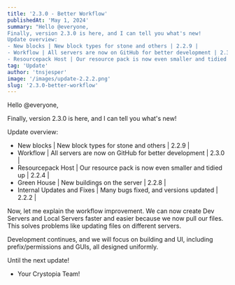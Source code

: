 ```yaml
---
title: '2.3.0 - Better Workflow'
publishedAt: 'May 1, 2024'
summary: "Hello @everyone,
Finally, version 2.3.0 is here, and I can tell you what's new!
Update overview:
- New blocks | New block types for stone and others | 2.2.9 |
- Workflow | All servers are now on GitHub for better development | 2.3.0 |
- Resourcepack Host | Our resource pack is now even smaller and tidied up | 2.2.4 |"
tag: 'Update'
author: 'tnsjesper'
image: '/images/update-2.2.2.png'
slug: '2.3.0-better-workflow'
---
```


Hello @everyone,

Finally, version 2.3.0 is here, and I can tell you what's new!

Update overview:

- New blocks | New block types for stone and others | 2.2.9 |
- Workflow | All servers are now on GitHub for better development | 2.3.0 |
- Resourcepack Host | Our resource pack is now even smaller and tidied up | 2.2.4 |
- Green House | New buildings on the server | 2.2.8 |
- Internal Updates and Fixes | Many bugs fixed, and versions updated | 2.2.2 |

Now, let me explain the workflow improvement. We can now create Dev Servers and Local Servers faster and easier because we now pull our files. This solves problems like updating files on different servers.

Development continues, and we will focus on building and UI, including prefix/permissions and GUIs, all designed uniformly.

Until the next update!

- Your Crystopia Team!
